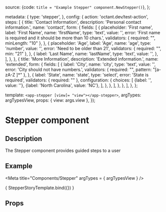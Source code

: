 
  source: {code: `title = "Example Stepper" component.NewStepper()`},
};

  metadata: {
    type: 'stepper',
  },
  config: {
    action: 'octant.dev/test-action',
    steps: [
      {
        title: 'Contact Information',
        description: 'Personal contact information.',
        name: 'contact',
        form: {
          fields: [
            {
              placeholder: 'First name',
              label: 'First Name',
              name: 'firstName',
              type: 'text',
              value: '',
              error: 'First name is required and it should be more than 10 chars.',
              validators: {
                required: "",
                minLength: "10"
              },
            },
            {
              placeholder: 'Age',
              label: 'Age',
              name: 'age',
              type: 'number',
              value: '',
              error: 'Need to be older than 21',
              validators: {
                required: "",
                min: "21"
              },
            },
            {
              label: 'Last Name',
              name: 'lastName',
              type: 'text',
              value: '',
            },
          ],
        },
      },
      {
        title: 'More Information',
        description: 'Extended information.',
        name: 'extended',
        form: {
          fields: [
            {
              label: 'City',
              name: 'city',
              type: 'text',
              value: '',
              error: 'City should not have numbers.',
              validators: {
                required: "",
                pattern: "[a-zA-Z ]*"
              },
            },
            {
              label: 'State',
              name: 'state',
              type: 'select',
              error: 'State is required',
              validators: {
                required: ""
              },
              configuration: {
                choices: [
                  {label: '', value: ''},
                  {label: 'North Carolina', value: 'NC'},
                ],
              },
            },
          ],
        },
      },
    ],
  },
};

  template: `<app-stepper [view]= "view"></app-stepper>`,
  argTypes: argTypesView,
  props: { view: args.view },
});

<h1>Stepper component</h1>
<h2>Description</h2>

<p>The Stepper component provides guided steps to a user</p>
<h2>Example</h2>

<Meta title="Components/Stepper" argTypes = { argTypesView } />

<Preview withToolbar>
  <Story
    name="Stepper component"
    parameters={{docs: stepperDocs}}
    args= {{ view: stepperView }}>
    { StepperStoryTemplate.bind({}) }
  </Story>
</Preview>

<h2>Props</h2>
<Props story = "Stepper component"/>
